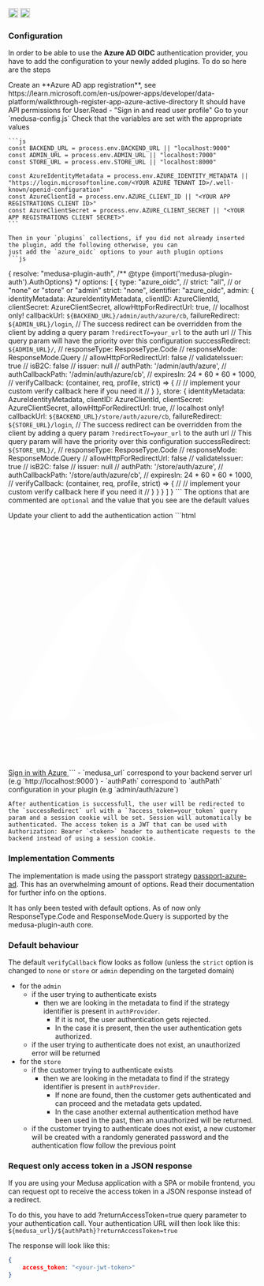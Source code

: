 <div style={{display: "flex", marginTop: "1rem"}}>
    <a style={{display: "inline"}} href="https://www.npmjs.com/package/medusa-plugin-auth"><img alt="NPM Version" src="https://img.shields.io/npm/v/medusa-plugin-auth.svg" height="20"/></a>
    <a style={{display: "inline", marginLeft: "0.5rem"}} href="https://github.com/adrien2p/medusa-plugins/tree/main/packages/medusa-plugin-auth"><img alt="NPM Version" src="https://img.shields.io/badge/github-%23121011.svg?style=Flat-square&logo=github&logoColor=white" height="20"/></a>
</div>

### Configuration

In order to be able to use the **Azure AD OIDC** authentication provider, you have to add the configuration to your
newly added plugins. To do so here are the steps

<CircleStep index={1}>
    Create an **Azure AD app registration**, see https://learn.microsoft.com/en-us/power-apps/developer/data-platform/walkthrough-register-app-azure-active-directory
	It should have API permissions for User.Read - "Sign in and read user profile"
</CircleStep>

<CircleStep index={2}>
    Go to your `medusa-config.js`
</CircleStep>

<CircleStep index={3}>
    Check that the variables are set with the appropriate values

    ```js
    const BACKEND_URL = process.env.BACKEND_URL || "localhost:9000"
    const ADMIN_URL = process.env.ADMIN_URL || "localhost:7000"
    const STORE_URL = process.env.STORE_URL || "localhost:8000"

	const AzureIdentityMetadata = process.env.AZURE_IDENTITY_METADATA || "https://login.microsoftonline.com/<YOUR AZURE TENANT ID>/.well-known/openid-configuration" 
	const AzureClientId = process.env.AZURE_CLIENT_ID || "<YOUR APP REGISTRATIONS CLIENT ID>"
	const AzureClientSecret = process.env.AZURE_CLIENT_SECRET || "<YOUR APP REGISTRATIONS CLIENT SECRET>"
    ```

    Then in your `plugins` collections, if you did not already inserted the plugin, add the following otherwise, you can
    just add the `azure_oidc` options to your auth plugin options
    ```js
{
    resolve: "medusa-plugin-auth",
    /** @type {import('medusa-plugin-auth').AuthOptions} */
    options: [
        {
            type: "azure_oidc",
            // strict: "all", // or "none" or "store" or "admin"
            strict: "none",
            identifier: "azure_oidc",
            admin: {
                identityMetadata: AzureIdentityMetadata,
                clientID: AzureClientId,
                clientSecret: AzureClientSecret,
                allowHttpForRedirectUrl: true, // localhost only!
                callbackUrl: `${BACKEND_URL}/admin/auth/azure/cb`,
                failureRedirect: `${ADMIN_URL}/login`,
                // The success redirect can be overridden from the client by adding a query param `?redirectTo=your_url` to the auth url
                // This query param will have the priority over this configuration
                successRedirect: `${ADMIN_URL}/`,
                // responseType: ResposeType.Code
                // responseMode: ResponseMode.Query
                // allowHttpForRedirectUrl: false
                // validateIssuer: true
                // isB2C: false
                // issuer: null
                // authPath: '/admin/auth/azure',
                // authCallbackPath: '/admin/auth/azure/cb',
                // expiresIn: 24 * 60 * 60 * 1000,
                // verifyCallback: (container, req, profile, strict) => {
                //    // implement your custom verify callback here if you need it
                // }
            },
            store: {
                identityMetadata: AzureIdentityMetadata,
                clientID: AzureClientId,
                clientSecret: AzureClientSecret,
                allowHttpForRedirectUrl: true, // localhost only!
                callbackUrl: `${BACKEND_URL}/store/auth/azure/cb`,
                failureRedirect: `${STORE_URL}/login`,
                // The success redirect can be overridden from the client by adding a query param `?redirectTo=your_url` to the auth url
                // This query param will have the priority over this configuration
                successRedirect: `${STORE_URL}/`,
                // responseType: ResposeType.Code
                // responseMode: ResponseMode.Query
                // allowHttpForRedirectUrl: false
                // validateIssuer: true
                // isB2C: false
                // issuer: null
                // authPath: '/store/auth/azure',
                // authCallbackPath: '/store/auth/azure/cb',
                // expiresIn: 24 * 60 * 60 * 1000,
                // verifyCallback: (container, req, profile, strict) => {
                //    // implement your custom verify callback here if you need it
                // }
            }
        }
    ]
}
    ```
    The options that are commented are `optional` and the value that you see are the default values
</CircleStep>

<CircleStep index={4}>
    Update your client to add the authentication action
    ```html
    <a type="button" href=${medusa_url}/${authPath} className="text-white bg-[#4285F4] hover:bg-[#4285F4]/90 focus:ring-4 focus:outline-none focus:ring-[#4285F4]/50 font-medium rounded-lg text-sm px-5 py-2.5 text-center inline-flex items-center dark:focus:ring-[#4285F4]/55 mr-2 mb-2">
		<svg className="mr-2 -ml-1 w-4 h-4" aria-hidden="true" focusable="false" data-prefix="fab" data-icon="azure" role="img" xmlns="http://www.w3.org/2000/svg" viewBox="0 -28.5 256 256"><path d="M118.431947,187.698037 C151.322003,181.887937 178.48731,177.08008 178.799309,177.013916 L179.366585,176.893612 L148.31513,139.958881 C131.236843,119.644776 117.26369,102.945381 117.26369,102.849118 C117.26369,102.666861 149.32694,14.3716012 149.507189,14.057257 C149.567455,13.952452 171.38747,51.62411 202.400338,105.376064 C231.435152,155.699606 255.372949,197.191547 255.595444,197.580359 L255.999996,198.287301 L157.315912,198.274572 L58.6318456,198.261895 L118.431947,187.698073 L118.431947,187.698037 Z M-4.03864498e-06,176.434723 C-4.03864498e-06,176.382721 14.631291,150.983941 32.5139844,119.992969 L65.0279676,63.6457518 L102.919257,31.8473052 C123.759465,14.3581634 140.866667,0.0274832751 140.935253,0.00062917799 C141.003839,-0.0247829554 140.729691,0.665213042 140.326034,1.53468179 C139.922377,2.40415053 121.407304,42.1170321 99.1814268,89.7855264 L58.7707514,176.455514 L29.3853737,176.492355 C13.2234196,176.512639 -4.03864498e-06,176.486664 -4.03864498e-06,176.434703 L-4.03864498e-06,176.434723 Z" fill="#FFFFFF" fill-rule="nonzero"> </path></svg>
		Sign in with Azure
    </a>
    ```
    - `medusa_url` correspond to your backend server url (e.g `http://localhost:9000`)
    - `authPath` correspond to `authPath` configuration in your plugin (e.g `admin/auth/azure`)

    After authentication is successfull, the user will be redirected to the `successRedirect` url with a `?access_token=your_token` query param and a session cookie will be set. Session will automatically be authenticated. The access token is a JWT that can be used with Authorization: Bearer `<token>` header to authenticate requests to the backend instead of using a session cookie.
</CircleStep>

### Implementation Comments

The implementation is made using the passport strategy [passport-azure-ad](https://www.passportjs.org/packages/passport-azure-ad/). This has an overwhelming amount of options. Read their documentation for further info on the options.

It has only been tested with default options. As of now only ResponseType.Code and ResponseMode.Query is supported by the medusa-plugin-auth core. 

### Default behaviour

The default `verifyCallback` flow looks as follow (unless the `strict` option is changed to `none` or `store` or `admin` depending on the targeted domain)
- for the `admin`
    - if the user trying to authenticate exists
        - then we are looking in the metadata to find if the strategy identifier is present in `authProvider`.
          - If it is not, the user authentication gets rejected.
          - In the case it is present, then the user authentication gets authorized.
   - if the user trying to authenticate does not exist, an unauthorized error will be returned
- for the `store`
    - if the customer trying to authenticate exists
        - then we are looking in the metadata to find if the strategy identifier is present in `authProvider`.
          - If none are found, then the customer gets authenticated and can proceed and the metadata gets updated.
          - In the case another external authentication method have been used in the past, then an unauthorized
          will be returned.
   - if the customer trying to authenticate does not exist, a new customer will be created with a randomly generated password and the authentication
     flow follow the previous point

### Request only access token in a JSON response

If you are using your Medusa application with a SPA or mobile frontend, you can request opt to receive the access token in a JSON response instead of a redirect.

To do this, you have to add ?returnAccessToken=true query parameter to your authentication call. Your authentication URL will then look like this: `${medusa_url}/${authPath}?returnAccessToken=true`

The response will look like this:
```json
{
    access_token: "<your-jwt-token>"
}
```
